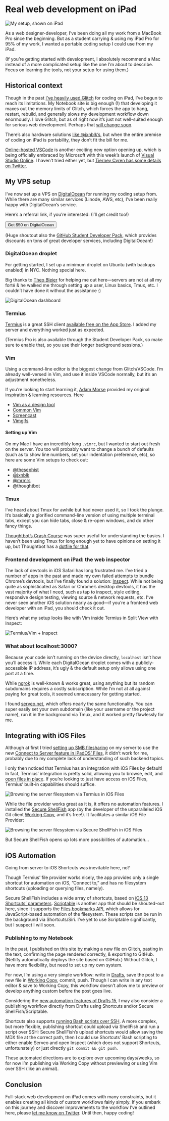 
# Real web development on iPad

![My setup, shown on iPad](https://d2wkqk610zk1ag.cloudfront.net/items/1N0Z3L3A1a0s0I0W1b3e/iVBORw0KGgoAAAANSUhEUgAAC50AAAjwCAYAAAAKgq9xAAAACXBIWXMAAAsTAAALEwEAmpwYAAAM-2.PNG)

As a web designer-developer, I’ve been doing all my work from a MacBook Pro since the beginning. But as a student carrying & using my iPad Pro for 95% of my work, I wanted a portable coding setup I could use from my iPad.

(If you’re getting started with development, I absolutely recommend a Mac instead of a more complicated setup like the one I’m about to describe. Focus on learning the tools, not your setup for using them.)

## Historical context

Though in the past [I’ve heavily used Glitch](/2019-09-12_ipad_coding_with_glitch/) for coding on iPad, I’ve begun to reach its limitations. My Notebook site is big enough (!) that developing it maxes out the memory limits of Glitch, which forces the app to hang, restart, rebuild, and generally slows my development workflow down enormously. I love Glitch, but as of right now it’s just not well-suited enough for serious web development. Perhaps that [will change soon](https://twitter.com/anildash/status/1178018904708456448?s=21).

There’s also hardware solutions [like @jxnblk’s](https://twitter.com/jxnblk/status/1147555688933154816?s=21), but when the entire premise of coding on iPad is portability, they don’t fit the bill for me.

[Online-hosted VSCode](https://link.medium.com/aehMI5yHn1) is another exciting new option opening up, which is being officially embraced by Microsoft with this week’s launch of [Visual Studio Online](https://visualstudio.microsoft.com/services/visual-studio-online/). I haven’t tried either yet, but [Tierney Cyren has some details on Twitter](https://twitter.com/bitandbang/status/1191370550788206592?s=20).

## My VPS setup

I’ve now set up a VPS on [DigitalOcean](https://digitalocean.com) for running my coding setup from. While there are many similar services (Linode, AWS, etc), I’ve been really happy with DigitalOcean’s service.

Here’s a referral link, if you’re interested: (I’ll get credit too!)

<Button as="a" href="https://m.do.co/c/5df20347f8ef">
  Get $50 on DigitalOcean
</Button>

(Huge shoutout also the [GitHub Student Developer Pack](http://education.github.com/pack), which provides discounts on tons of great developer services, including DigitalOcean!)

### DigitalOcean droplet

For getting started, I set up a minimum droplet on Ubuntu (with backups enabled) in NYC. Nothing special here.

Big thanks to [Theo Bleier](https://tmb.sh) for helping me out here—servers are not at all my forté & he walked me through setting up a user, Linux basics, Tmux, etc. I couldn’t have done it without the assistance :)

![DigitalOcean dashboard](https://d2wkqk610zk1ag.cloudfront.net/items/1c1X110r0e1t2o1k0d1L/IMG_0971.jpg)

### Termius

[Termius](https://termius.com) is a great SSH client [available free on the App Store](https://apps.apple.com/us/app/termius-ssh-client/id549039908). I added my server and everything worked just as expected.

(Termius Pro is also available through the Student Developer Pack, so make sure to enable that, so you use their longer background sessions.)

### Vim

Using a command-line editor is the biggest change from Glitch/VSCode.
I’m already well-versed in Vim, and use it inside VSCode normally, but it’s an adjustment nonetheless.

If you’re looking to start learning it, [Adam Morse](https://mrmrs.cc) provided my original inspiration & learning resources. Here

<LinkList>

- [Vim as a design tool](http://mrmrs.cc/writing/vim-as-a-design-tool/)
- [Common Vim](http://mrmrs.cc/writing/common-vim/)
- [Screencast](http://designbytyping.com/2013/12/24/vim-project-setup/)
- [Vimgifs](https://vimgifs.com)

</LinkList>

#### Setting up Vim

On my Mac I have an incredibly long `.vimrc`, but I wanted to start out fresh on the server. You too will probably want to change a bunch of defaults (such as to show line numbers, set your indentation preference, etc), so here are some Vim setups to check out:

<LinkList>

- [@thesephist](https://github.com/thesephist/dotfiles/blob/master/remote/.vimrc)
- [@jxnblk](https://gist.github.com/jxnblk/d7228fa1b1249ccc3e8d74433d3277c5)
- [@mrmrs](https://github.com/mrmrs/vimrc/blob/master/.vimrc)
- [@thoughtbot](https://github.com/thoughtbot/dotfiles/blob/master/vimrc)

</LinkList>

### Tmux

I’ve heard about Tmux for awhile but had never used it, so I took the plunge. It’s basically a glorified command-line version of using multiple terminal tabs, except you can hide tabs, close & re-open windows, and do other fancy things.

[Thoughtbot’s Crash Course](https://thoughtbot.com/blog/a-tmux-crash-course) was super useful for understanding the basics. I haven’t been using Tmux for long enough yet to have opinions on setting it up, but Thoughtbot has a [dotfile for that](https://github.com/thoughtbot/dotfiles/blob/master/tmux.conf).

### Frontend development on iPad: the web inspector

The lack of devtools in iOS Safari has long frustrated me. I’ve tried a number of apps in the past and made my own failed attempts to bundle Chrome’s devtools, but I’ve finally found a solution: [Inspect](https://apps.apple.com/us/app/inspect-browser/id1203594958). While not being quite as sophisticated as Safari or Chrome’s desktop devtools, it has the vast majority of what I need, such as tap to inspect, style editing, responsive design testing, viewing source & network requests, etc. I’ve never seen another iOS solution nearly as good—if you’re a frontend web developer with an iPad, you should check it out.

Here’s what my setup looks like with Vim inside Termius in Split View with Inspect:

![Termius/Vim + Inspect](https://d2wkqk610zk1ag.cloudfront.net/items/29131Y330C0w3e1J211n/IMG_0992.PNG)

### What about localhost:3000?

Because your code isn’t running on the device directly, `localhost` isn’t how you’ll access it. While each DigitalOcean droplet comes with a publicly-accessible IP address, it’s ugly & the default setup only allows using one port at a time.

While [ngrok](http://ngrok.com) is well-known & works great, using anything but its random subdomains requires a costly subscription. While I’m not at all against paying for great tools, it seemed unnecessary for getting started.

I found [serveo.net](https://serveo.net), which offers nearly the same functionality. You can super easily set your own subdomain (like your username or the project name), run it in the background via Tmux, and it worked pretty flawlessly for me.

## Integrating with iOS Files

Although at first I tried [setting up SMB filesharing](https://tutorials.ubuntu.com/tutorial/install-and-configure-samba) on my server to use the new [Connect to Server feature in iPadOS’ Files](https://www.macstories.net/stories/ios-and-ipados-13-the-macstories-review/7/#usb-drives-and-smb-servers), it didn’t work for me, probably due to my complete lack of understanding of such backend topics.

I only then noticed that Termius has an integration with iOS Files by default! In fact, Termius’ integration is pretty solid, allowing you to browse, edit, and [open files in place](https://www.macstories.net/stories/beyond-the-tablet/3/#open-in-place-and-file-bookmarks). If you’re looking to just have access on iOS Files, Termius’ built-in capabilities should suffice.

![Browsing the server filesystem via Termius in iOS Files](https://d2wkqk610zk1ag.cloudfront.net/items/3O1l3Q2n0v0h050J1O2A/h9cruzwcr81ncgd901ypey1cx33khwr1.png)

While the file provider works great as it is, it offers no automation features. I installed the [Secure ShellFish](https://secureshellfish.app) app (by the developer of the unparalleled iOS Git client [Working Copy](https://workingcopyapp.com), and it’s free!). It facilitates a similar iOS File Provider:

![Browsing the server filesystem via Secure ShellFish in iOS Files](https://d2wkqk610zk1ag.cloudfront.net/items/0M0f020a3G2O3F2j1g0E/u4tb62m11g7kag7bytz1db051uvbfpx9.png)

But Secure ShellFish opens up lots more possibilities of automation…

## iOS Automation

Going from server to iOS Shortcuts was inevitable here, no?

Though Termius’ file provider works nicely, the app provides only a single shortcut for automation on iOS, ”Connect to,” and has no filesystem shortcuts (uploading or querying files, namely).

Secure ShellFish includes a wide array of shortcuts, based on [iOS 13 Shortcuts’ parameters](https://thesweetsetup.com/all-the-new-things-in-shortcuts-for-ios-13/). [Scriptable](https://scriptable.app) is another app that should be shouted-out here, since it supports the [Files bookmarks API](https://www.macstories.net/stories/beyond-the-tablet/9/#file-bookmarks), which allows for JavaScript-based automation of the filesystem. These scripts can be run in the background via Shortcuts/Siri. I’ve yet to use Scriptable significantly, but I suspect I will soon.

### Publishing to my Notebook

In the past, I published on this site by making a new file on Glitch, pasting in the text, confirming the page rendered correctly, & exporting to GitHub. (Netlify automatically deploys the site based on GitHub.) Without Glitch, I have more flexibility, but need to set up my own system.

For now, I’m using a very simple workflow: write in [Drafts](https://apps.apple.com/us/app/drafts/id1236254471), save the post to a new file in [Working Copy](https://apps.apple.com/us/app/working-copy-git-client/id896694807), commit, push. Though I can write in any text editor & save to Working Copy, this workflow doesn’t allow me to preview or develop anything custom before the post goes live.

Considering the [new automation features of Drafts 15](https://www.macstories.net/reviews/drafts-15-review-multiwindow-shortcuts-and-more/), I may also consider a publishing workflow directly from Drafts using Shortcuts and/or Secure ShellFish/Scriptable.

Shortcuts also supports [running Bash scripts over SSH](https://rosemaryorchard.com/blog/workflow-upload-blog-post-via-ssh/). A more complex, but more flexible, publishing shortcut could upload via ShellFish and run a script over SSH: Secure ShellFish’s upload shortcuts would allow saving the MDX file at the correct path, then I could use Shortcuts’ Bash scripting to either enable Serveo and open Inspect (which does not support Shortcuts, unfortunately) or just directly `git commit && git push`.

These automated directions are to explore over upcoming days/weeks, so for now I’m publishing via Working Copy without previewing or using Vim over SSH (like an animal).

## Conclusion

Full-stack web development on iPad comes with many constraints, but it enables creating all kinds of custom workflows fairly simply. If you embark on this journey and discover improvements to the workflow I’ve outlined here, please [let me know on Twitter](https://twitter.com/lachlanjc). Until then, happy coding!
